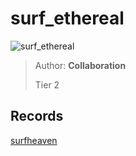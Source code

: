 
# surf_ethereal

![surf_ethereal](https://raw.githubusercontent.com/Sayt123/SurfMapPics/Maps-and-bonuses/csgo/surf_ethereal.jpg)

> Author: **Collaboration**
>
> Tier 2

## Records

[surfheaven](https://surfheaven.eu/map/surf_ethereal)
